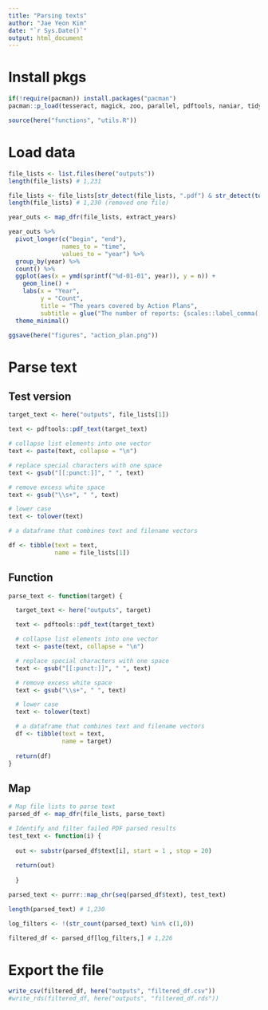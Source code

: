 ```yaml
---
title: "Parsing texts"
author: "Jae Yeon Kim"
date: "`r Sys.Date()`"
output: html_document
---
```


# Install pkgs 

```r
if(!require(pacman)) install.packages("pacman")
pacman::p_load(tesseract, magick, zoo, parallel, pdftools, naniar, tidyverse, here, glue, purrr, stringr, lubridate)

source(here("functions", "utils.R"))
```

# Load data 

```r
file_lists <- list.files(here("outputs"))
length(file_lists) # 1,231

file_lists <- file_lists[str_detect(file_lists, ".pdf") & str_detect(tolower(file_lists), "action")]
length(file_lists) # 1,230 (removed one file)

year_outs <- map_dfr(file_lists, extract_years)

year_outs %>%
  pivot_longer(c("begin", "end"),
               names_to = "time",
               values_to = "year") %>%
  group_by(year) %>%
  count() %>%
  ggplot(aes(x = ymd(sprintf("%d-01-01", year)), y = n)) +
    geom_line() +
    labs(x = "Year",
         y = "Count",
         title = "The years covered by Action Plans",
         subtitle = glue("The number of reports: {scales::label_comma(, accuracy = 1)(length(file_lists))}")) +
  theme_minimal()

ggsave(here("figures", "action_plan.png"))
```

# Parse text 

## Test version

```r
target_text <- here("outputs", file_lists[1])

text <- pdftools::pdf_text(target_text) 

# collapse list elements into one vector 
text <- paste(text, collapse = "\n") 

# replace special characters with one space
text <- gsub("[[:punct:]]", " ", text)

# remove excess white space 
text <- gsub("\\s+", " ", text)

# lower case
text <- tolower(text)

# a dataframe that combines text and filename vectors

df <- tibble(text = text,
             name = file_lists[1])
```

## Function 

```r
parse_text <- function(target) {

  target_text <- here("outputs", target)

  text <- pdftools::pdf_text(target_text) 

  # collapse list elements into one vector 
  text <- paste(text, collapse = "\n") 

  # replace special characters with one space
  text <- gsub("[[:punct:]]", " ", text)

  # remove excess white space 
  text <- gsub("\\s+", " ", text)

  # lower case
  text <- tolower(text)

  # a dataframe that combines text and filename vectors
  df <- tibble(text = text,
               name = target)
  
  return(df)
}
```

## Map 

```r
# Map file lists to parse text 
parsed_df <- map_dfr(file_lists, parse_text)

# Identify and filter failed PDF parsed results 
test_text <- function(i) {
  
  out <- substr(parsed_df$text[i], start = 1 , stop = 20)
  
  return(out)
  
  }

parsed_text <- purrr::map_chr(seq(parsed_df$text), test_text)

length(parsed_text) # 1,230

log_filters <- !(str_count(parsed_text) %in% c(1,0))

filtered_df <- parsed_df[log_filters,] # 1,226
```

# Export the file

```r
write_csv(filtered_df, here("outputs", "filtered_df.csv"))
#write_rds(filtered_df, here("outputs", "filtered_df.rds"))
```